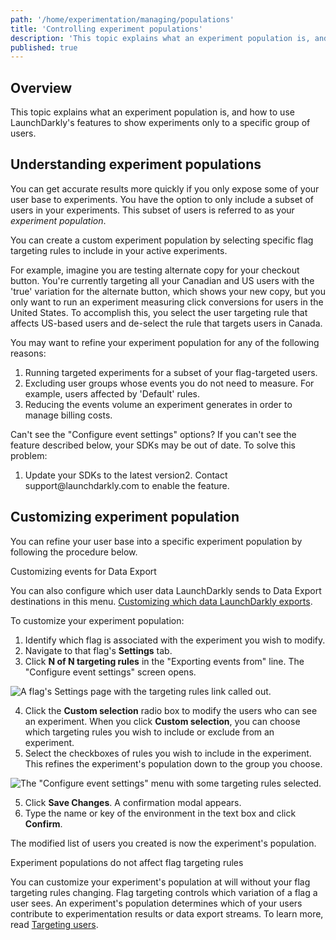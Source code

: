 ```yaml
---
path: '/home/experimentation/managing/populations'
title: 'Controlling experiment populations'
description: 'This topic explains what an experiment population is, and how to use LaunchDarkly''s features to show experiments only to a specific group of users.'
published: true
---
```


## Overview

This topic explains what an experiment population is, and how to use LaunchDarkly's features to show experiments only to a specific group of users.

## Understanding experiment populations

You can get accurate results more quickly if you only expose some of your user base to experiments. You have the option to only include a subset of users in your experiments. This subset of users is referred to as your _experiment population_.

You can create a custom experiment population by selecting specific flag targeting rules to include in your active experiments.

For example, imagine you are testing alternate copy for your checkout button. You're currently targeting all your Canadian and US users with the 'true' variation for the alternate button, which shows your new copy, but you only want to run an experiment measuring click conversions for users in the United States. To accomplish this, you select the user targeting rule that affects US-based users and de-select the rule that targets users in Canada.

You may want to refine your experiment population for any of the following reasons:

1. Running targeted experiments for a subset of your flag-targeted users.
2. Excluding user groups whose events you do not need to measure. For example, users affected by 'Default' rules.
3. Reducing the events volume an experiment generates in order to manage billing costs.

<Callout intent="info">
  <CalloutTitle>Can't see the "Configure event settings" options?</CalloutTitle>
  <CalloutDescription>
    If you can't see the feature described below, your SDKs may be out of date. To solve this problem:
    <ol>
      <li>Update your SDKs to the latest version2. Contact support@launchdarkly.com to enable the feature.</li>
    </ol>
  </CalloutDescription>
</Callout>

## Customizing experiment population

You can refine your user base into a specific experiment population by following the procedure below.

<Callout intent="info">
  <CalloutTitle>Customizing events for Data Export</CalloutTitle>
  <CalloutDescription>

You can also configure which user data LaunchDarkly sends to Data Export destinations in this menu. [Customizing
which data LaunchDarkly exports](/integrations/data-export#customizing-which-data-launchdarkly-exports).

  </CalloutDescription>
</Callout>

To customize your experiment population:

1. Identify which flag is associated with the experiment you wish to modify.
2. Navigate to that flag's **Settings** tab.
3. Click **N of N targeting rules** in the "Exporting events from" line. The "Configure event settings" screen opens.

![A flag's Settings page with the targeting rules link called out.](../../../images/flag-settings-experiments-targeting-rules.png)

4. Click the **Custom selection** radio box to modify the users who can see an experiment. When you click **Custom selection**, you can choose which targeting rules you wish to include or exclude from an experiment.
5. Select the checkboxes of rules you wish to include in the experiment. This refines the experiment's population down to the group you choose.

![The "Configure event settings" menu with some targeting rules selected.](../../../images/experiments-rules-custom-selection.png)

5. Click **Save Changes**. A confirmation modal appears.
6. Type the name or key of the environment in the text box and click **Confirm**.

The modified list of users you created is now the experiment's population.

<Callout intent="info">
  <CalloutTitle>Experiment populations do not affect flag targeting rules</CalloutTitle>
  <CalloutDescription>

You can customize your experiment's population at will without your flag targeting rules changing. Flag targeting
controls which variation of a flag a user sees. An experiment's population determines which of your users contribute
to experimentation results or data export streams. To learn more, read [Targeting
users](/home/managing-flags/targeting-users).

  </CalloutDescription>
</Callout>
